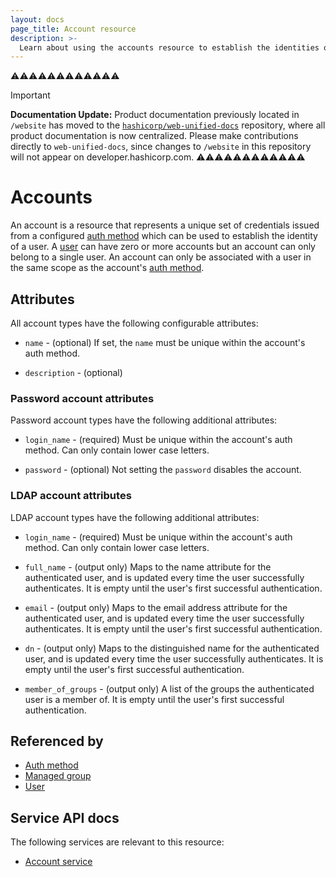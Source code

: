 ```yaml
---
layout: docs
page_title: Account resource
description: >-
  Learn about using the accounts resource to establish the identities of users. Understand how to configure general, password, and LDAP account attributes.
---
```


⚠️⚠️⚠️⚠️⚠️⚠️⚠️⚠️⚠️⚠️⚠️⚠️
> [!IMPORTANT]  
> **Documentation Update:** Product documentation previously located in `/website` has moved to the [`hashicorp/web-unified-docs`](https://github.com/hashicorp/web-unified-docs) repository, where all product documentation is now centralized. Please make contributions directly to `web-unified-docs`, since changes to `/website` in this repository will not appear on developer.hashicorp.com.
⚠️⚠️⚠️⚠️⚠️⚠️⚠️⚠️⚠️⚠️⚠️⚠️

# Accounts

An account is a resource
that represents a unique set of credentials
issued from a configured [auth method][]
which can be used to establish the identity of a user.
A [user][] can have zero or more accounts
but an account can only belong to a single user.
An account can only be associated with a user
in the same scope as the account's [auth method][].

## Attributes

All account types have the following configurable attributes:

- `name` - (optional)
  If set, the `name` must be unique within the account's auth method.

- `description` - (optional)

### Password account attributes

Password account types have the following additional attributes:

- `login_name` - (required)
  Must be unique within the account's auth method.
  Can only contain lower case letters.

- `password` - (optional)
  Not setting the `password` disables the account.

### LDAP account attributes

LDAP account types have the following additional attributes:

- `login_name` - (required)
  Must be unique within the account's auth method.
  Can only contain lower case letters.

- `full_name` - (output only)
  Maps to the name attribute for the authenticated user, and is updated every
  time the user successfully authenticates. It is empty until the user's
  first successful authentication.

- `email` - (output only)
  Maps to the email address attribute for the authenticated user, and is updated
  every time the user successfully authenticates. It is empty until the
  user's first successful authentication.

- `dn` - (output only)
  Maps to the distinguished name for the authenticated user, and is updated
  every time the user successfully authenticates. It is empty until the
  user's first successful authentication.

- `member_of_groups` - (output only)
  A list of the groups the authenticated user is a member of. It is empty
  until the user's first successful authentication.

## Referenced by

- [Auth method][]
- [Managed group][]
- [User][]

[auth method]: /boundary/docs/domain-model/auth-methods
[managed group]: /boundary/docs/domain-model/managed-groups
[user]: /boundary/docs/domain-model/users

## Service API docs

The following services are relevant to this resource:

- [Account service](/boundary/api-docs/account-service)
